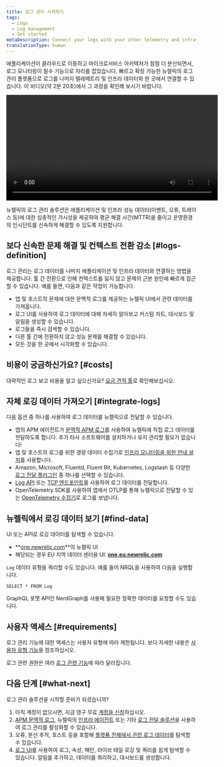 ```yaml
---
title: 로그 관리 시작하기
tags:
  - Logs
  - Log management
  - Get started
metaDescription: Connect your logs with your other telemetry and infrastructure data with the log management capabilities in New Relic.
translationType: human
---
```


애플리케이션이 클라우드로 이동하고 마이크로서비스 아키텍처가 점점 더 분산되면서, 로그 모니터링이 필수 기능으로 자리를 잡았습니다. 빠르고 확장 가능한 뉴렐릭의 로그 관리 플랫폼으로 로그를 나머지 텔레메트리 및 인프라 데이터와 한 곳에서 연결할 수 있습니다. 이 비디오(약 2분 20초)에서 그 과정을 확인해 보시기 바랍니다.

<Video
  id="61mn1WFVmoM"
  type="youtube"
  width="560px"
/>

뉴렐릭의 로그 관리 솔루션은 애플리케이션 및 인프라 성능 데이터(이벤트, 오류, 트레이스 등)에 대한 심층적인 가시성을 제공하여 평균 해결 시간(MTTR)을 줄이고 운영환경의 인시던트를 신속하게 해결할 수 있도록 지원합니다.

## 보다 신속한 문제 해결 및 컨텍스트 전환 감소 [#logs-definition]

로그 관리는 로그 데이터를 나머지 애플리케이션 및 인프라 데이터와 연결하는 방법을 제공합니다. 툴 간 전환으로 인해 컨텍스트를 잃지 않고 문제의 근본 원인에 빠르게 접근할 수 있습니다. 예를 들면, 다음과 같은 작업이 가능합니다.

* 앱 및 호스트의 문제에 대한 문맥적 로그를 제공하는 뉴렐릭 UI에서 관련 데이터를 가져옵니다.
* 로그 UI를 사용하여 로그 데이터에 대해 자세히 알아보고 커스텀 차트, 대시보드 및 알림을 생성할 수 있습니다.
* 로그들을 즉시 검색할 수 있습니다.
* 다른 툴 간에 전환하지 않고 성능 문제를 해결할 수 있습니다.
* 모든 것을 한 곳에서 시각화할 수 있습니다.

## 비용이 궁금하신가요? [#costs]

대략적인 로그 보고 비용을 알고 싶으신가요? [요금 견적 툴](https://newrelic.com/blog/nerdlog/estimate-data-cost)로 확인해보십시오.

## 자체 로깅 데이터 가져오기 [#integrate-logs]

다음 옵션 중 하나를 사용하여 로그 데이터를 뉴렐릭으로 전달할 수 있습니다.

* 앱의 APM 에이전트가 [문맥적 APM 로그](/docs/apm/new-relic-apm/getting-started/get-started-logs-context)를 사용하여 뉴렐릭에 직접 로그 데이터를 전달하도록 합니다. 추가 타사 소프트웨어를 설치하거나 유지 관리할 필요가 없습니다!
* 앱 및 호스트의 로그를 위한 경량 데이터 수집기로 [인프라 모니터링을 위한 안내 설치](/docs/logs/forward-logs/forward-your-logs-using-infrastructure-agent)를 사용합니다.
* Amazon, Microsoft, Fluentd, Fluent Bit, Kubernetes, Logstash 등 다양한 [로그 전달 플러그인](/docs/logs/forward-logs/enable-log-management-new-relic/) 중 하나를 선택할 수 있습니다.
* [Log API](/docs/logs/log-api/introduction-log-api/) 또는 [TCP 엔드포인트](/docs/logs/log-api/use-tcp-endpoint-forward-logs-new-relic)를 사용하여 로그 데이터를 전달합니다.
* OpenTelemetry SDK를 사용하여 앱에서 OTLP를 통해 뉴렐릭으로 전달할 수 있는 [OpenTelemetry 수집기](/docs/more-integrations/open-source-telemetry-integrations/opentelemetry/best-practices/opentelemetry-best-practices-logs)로 로그를 보냅니다.

## 뉴렐릭에서 로깅 데이터 보기 [#find-data]

UI 또는 API로 로깅 데이터를 탐색할 수 있습니다.

* **[one.newrelic.com](https://one.newrelic.com/all-capabilities)**의 뉴렐릭 UI
* 해당되는 경우 EU 지역 데이터 센터용 UI: **[one.eu.newrelic.com](https://one.eu.newrelic.com)**

`Log` 데이터 유형을 쿼리할 수도 있습니다. 예를 들어 NRQL을 사용하여 다음을 실행합니다.

```
SELECT * FROM Log
```

GraphQL 포맷 API인 NerdGraph를 사용해 필요한 정확한 데이터를 요청할 수도 있습니다.

## 사용자 액세스 [#requirements]

로그 관리 기능에 대한 액세스는 사용자 유형에 따라 제한됩니다. 보다 자세한 내용은 [사용자 유형 기능](/docs/accounts/accounts-billing/new-relic-one-user-management/user-type#user-type-capabilities)을 참조하십시오.

로그 관련 권한은 여러 [로그 관련 기능](/docs/accounts/accounts-billing/new-relic-one-user-management/user-capabilities#logs)에 따라 달라집니다.

## 다음 단계 [#what-next]

로그 관리 솔루션을 시작할 준비가 되셨습니까?

1. 아직 계정이 없으시면, 지금 영구 무료 [계정을 신청](https://newrelic.com/signup)하십시오.
2. [APM 문맥적 로그](/docs/apm/new-relic-apm/getting-started/get-started-logs-context), 뉴렐릭의 [인프라 에이전트](/docs/logs/forward-logs/forward-your-logs-using-infrastructure-agent/) 또는 기타 [로그 전달 솔루션](/docs/logs/forward-logs/enable-log-management-new-relic/)을 사용하여 로그 관리를 활성화할 수 있습니다.
3. 오류, 분산 추적, 호스트 등을 포함해 [플랫폼 전체에서 관련 로그 데이터](/docs/apm/new-relic-apm/getting-started/get-started-logs-context#response-time-example)를 탐색할 수 있습니다.
4. [로그 UI](/docs/logs/ui-data/use-logs-ui/)를 사용하여 로그, 속성, 패턴, 라이브 테일 로깅 및 쿼리를 쉽게 탐색할 수 있습니다. 알림를 추가하고, 데이터를 쿼리하고, 대시보드를 생성합니다.
